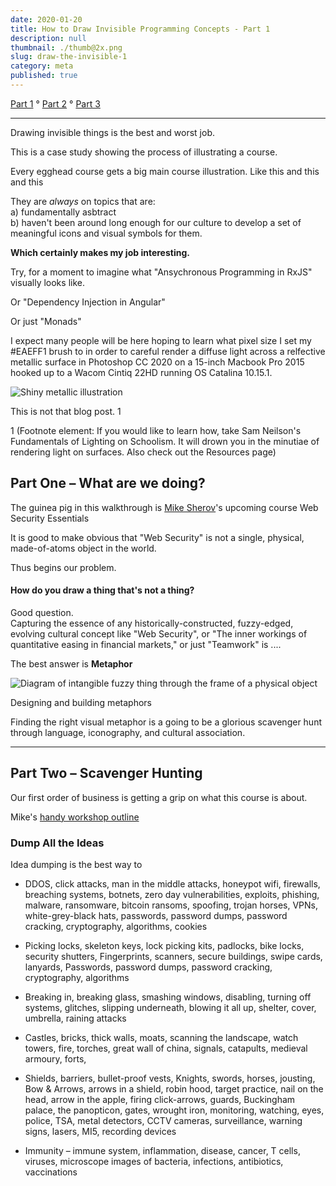 ```yaml
---
date: 2020-01-20
title: How to Draw Invisible Programming Concepts - Part 1
description: null
thumbnail: ./thumb@2x.png
slug: draw-the-invisible-1
category: meta
published: true
---
```


[Part 1]()  °  [Part 2]()  °  [Part 3]()

---

Drawing invisible things is the best and worst job.

This is a case study showing the process of illustrating a course.

Every egghead course gets a big main course illustration.
Like this and this and this

They are _always_ on topics that are:  
a) fundamentally asbtract  
b) haven't been around long enough for our culture to develop a set of meaningful icons and visual symbols for them.

**Which certainly makes my job interesting.**

Try, for a moment to imagine what "Ansychronous Programming in RxJS" visually looks like.

Or "Dependency Injection in Angular"

Or just "Monads"

I expect many people will be here hoping to learn what pixel size I set my #EAEFF1 brush to in order to careful render a diffuse light across a relfective metallic surface in Photoshop CC 2020 on a 15-inch Macbook Pro 2015 hooked up to a Wacom Cintiq 22HD running OS Catalina 10.15.1.

![Shiny metallic illustration]()

This is not that blog post. 1

1 (Footnote element: If you would like to learn how, take Sam Neilson's Fundamentals of Lighting on Schoolism. It will drown you in the minutiae of rendering light on surfaces. Also check out the Resources page)


## Part One – What are we doing?

The guinea pig in this walkthrough is [Mike Sherov]()'s upcoming course Web Security Essentials

It is good to make obvious that "Web Security" is not a single, physical, made-of-atoms object in the world.

Thus begins our problem.

#### How do you draw a thing that's not a thing?

Good question.  
Capturing the essence of any historically-constructed, fuzzy-edged, evolving cultural concept like "Web Security", or "The inner workings of quantitative easing in financial markets," or just "Teamwork" is ....

The best answer is **Metaphor**

![Diagram of intangible fuzzy thing through the frame of a physical object]()

Designing and building metaphors 

Finding the right visual metaphor is a going to be a glorious scavenger hunt through language, iconography, and cultural association.

---

## Part Two – Scavenger Hunting

Our first order of business is getting a grip on what this course is about.

Mike's [handy workshop outline](https://github.com/mikesherov/web-security-essentials) 


### Dump All the Ideas

Idea dumping is the best way to

- DDOS, click attacks, man in the middle attacks, honeypot wifi, firewalls, breaching systems, botnets, zero day vulnerabilities, exploits, phishing, malware, ransomware, bitcoin ransoms, spoofing, trojan horses, VPNs, white-grey-black hats, passwords, password dumps, password cracking, cryptography, algorithms, cookies

- Picking locks, skeleton keys, lock picking kits, padlocks, bike locks, security shutters, Fingerprints, scanners, secure buildings, swipe cards, lanyards, Passwords, password dumps, password cracking, cryptography, algorithms

- Breaking in, breaking glass, smashing windows, disabling, turning off systems, glitches, slipping underneath, blowing it all up, shelter, cover, umbrella, raining attacks

- Castles, bricks, thick walls, moats, scanning the landscape, watch towers, fire, torches, great wall of china, signals, catapults, medieval armoury, forts, 

- Shields, barriers, bullet-proof vests, Knights, swords, horses, jousting, Bow & Arrows, arrows in a shield, robin hood, target practice, nail on the head, arrow in the apple, firing click-arrows, guards, Buckingham palace, the panopticon, gates, wrought iron, monitoring, watching, eyes, police, TSA, metal detectors, CCTV cameras, surveillance, warning signs, lasers, MI5, recording devices

- Immunity – immune system, inflammation, disease, cancer, T cells, viruses, microscope images of bacteria, infections, antibiotics, vaccinations
